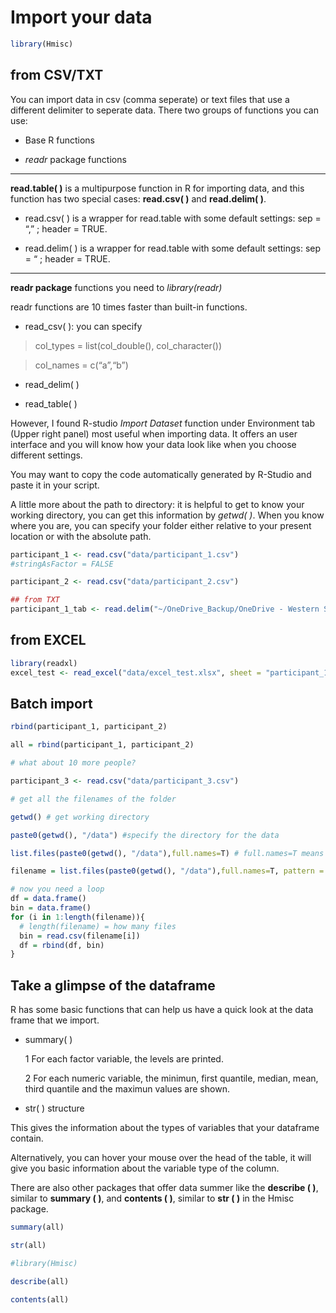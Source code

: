 # Import your data
```r
library(Hmisc)
```


## from CSV/TXT

You can import data in csv (comma seperate) or text files that use a different delimiter to seperate data. There two groups of functions you can use:

* Base R functions

* *readr* package functions

***

**read.table( )** is a multipurpose function in R for importing data, and this function has two special cases: **read.csv( )** and **read.delim( )**.

* read.csv( ) is a wrapper for read.table with some default settings: sep = "," ; header = TRUE.

* read.delim( ) is a wrapper for read.table with some default settings: sep = "\t" ; header = TRUE.

***

**readr package** functions
you need to *library(readr)*

readr functions are 10 times faster than built-in functions.

* read_csv( ): you can specify 

> col_types = list(col_double(), col_character())

> col_names = c("a","b")

* read_delim( )

* read_table( )

However, I found R-studio *Import Dataset* function under Environment tab (Upper right panel) most useful when importing data. It offers an user interface and you will know how your data look like when you choose different settings.

You may want to copy the code automatically generated by R-Studio and paste it in your script.

A little more about the path to directory:  it is helpful to get to know your working directory, you can get this information by *getwd( )*. When you know where you are, you can specify your folder either relative to your present location or with the absolute path. 


```r
participant_1 <- read.csv("data/participant_1.csv")
#stringAsFactor = FALSE

participant_2 <- read.csv("data/participant_2.csv")

## from TXT
participant_1_tab <- read.delim("~/OneDrive_Backup/OneDrive - Western Sydney University/JuqiangCHEN/310_Tutorial/DH_Data_wrangling/data/participant_1_tab.txt")

```


## from EXCEL
```r
library(readxl)
excel_test <- read_excel("data/excel_test.xlsx", sheet = "participant_1")

```
## Batch import

```r

rbind(participant_1, participant_2)

all = rbind(participant_1, participant_2)

# what about 10 more people?

participant_3 <- read.csv("data/participant_3.csv")

# get all the filenames of the folder

getwd() # get working directory

paste0(getwd(), "/data") #specify the directory for the data

list.files(paste0(getwd(), "/data"),full.names=T) # full.names=T means getting the full path

filename = list.files(paste0(getwd(), "/data"),full.names=T, pattern = ".csv") # get only csv files

# now you need a loop
df = data.frame()
bin = data.frame()
for (i in 1:length(filename)){
  # length(filename) = how many files
  bin = read.csv(filename[i])
  df = rbind(df, bin)
}


```

## Take a glimpse of the dataframe

R has some basic functions that can help us have a quick look at the data frame that we import.

* summary( )

  1 For each factor variable, the levels are printed.

  2 For each numeric variable, the minimun, first quantile, median, mean, third quantile and the maximun values are shown.

* str( ) structure

This gives the information about the types of variables that your dataframe contain.


Alternatively, you can hover your mouse over the head of the table, it will give you basic information about the variable type of the column.


There are also other packages that offer data summer like the **describe ( )**, similar to **summary ( )**, and **contents ( )**, similar to **str ( )** in the Hmisc package. 

```r
summary(all)

str(all)

#library(Hmisc)

describe(all)

contents(all)


```









